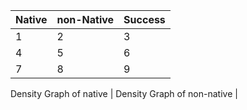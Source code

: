 Native| non-Native| Success| Fail
   --- |---|---|
    1  |      2     |   3     |
    4  |      5     |   6     |
    7  |      8     |    9    |
       
       
Density Graph of native | Density Graph of non-native | 
